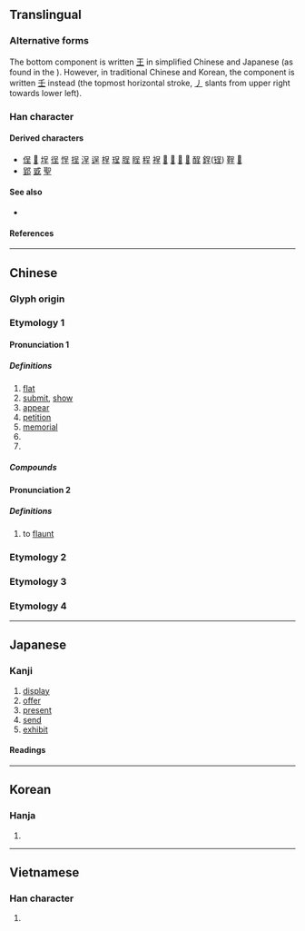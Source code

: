 {{also|害}}
{{character info}}
{{character info|0x2F83E}}
==Translingual==

===Alternative forms===
The bottom component is written [[王]] in simplified Chinese and Japanese (as found in the {{w|Kangxi dictionary}}). However, in traditional Chinese and Korean, the component is written [[壬]] instead (the topmost horizontal stroke, [[丿]] slants from upper right towards lower left).

===Han character===
{{Han char|rn=30|rad=口|as=04|sn=7|four=60104|canj=RHG,RMG|ids=⿱口王(GJV),⿱口壬(HTK)}}

====Derived characters====
* [[侱]] [[𠴔]] [[埕]] [[徎]] [[悜]] [[挰]] [[浧]] [[逞]] [[桯]] [[珵]] [[脭]] [[睈]] [[程]] [[裎]] [[𥺆]] [[𦀚]] [[𧋸]] [[𨉑]] [[酲]] [[鋥]]([[锃]]) [[鞓]] [[𪓪]]
* [[郢]] [[戜]] [[聖]]

====See also====
* {{l|mul|害}}

====References====
{{Han ref|kx=0181.170|dkj=03401|dj=0396.130|hdz=10585.010|uh=5448}}

----

==Chinese==
{{zh-forms}}

===Glyph origin===
{{Han etym}}

===Etymology 1===

====Pronunciation 1====
{{zh-pron
|m=chéng
|c=cing4
|mn=thêng/twv:têng/thiâⁿ/twv:tiâⁿ
|mn_note=thêng/têng - literary; thiâⁿ/tiâⁿ - vernacular
|mc=1
|oc=1,1
|ma=
|cat=v,n,a,pn
}}

=====Definitions=====
{{zh-hanzi}}

# [[flat]]
# [[submit]], [[show]]
# [[appear]]
# [[petition]]
# [[memorial]]
# {{zh-alt-form|程}}
# {{surname|zh}}

=====Compounds=====
{{zh-der|呈現|呈報|呈文|呈請|呈遞|辭呈|呈形|呈露|呈正|呈明|南極呈祥|咨呈|呈子|公呈|呈上|呈政|呈准|呈答|呈給|呈交|呈獻|外呈答|書呈|桃灼呈祥|會呈|飭呈|解呈|龍鳳呈祥|麟趾呈祥|首呈|面呈|覆呈|鋪呈|肅呈|遞呈紙|簽呈}}

====Pronunciation 2====
{{zh-pron
|m=chéng
|mc=2
|oc=n,2
|ma=
|cat=v
}}

=====Definitions=====
{{zh-hanzi}}

# to [[flaunt]]

===Etymology 2===
{{zh-see|逞|v}}

===Etymology 3===
{{zh-see|狂|v}}

===Etymology 4===
{{zh-see|㞷|v}}
----

==Japanese==

===Kanji===
{{ja-kanji|grade=c|rs=口04}}

# [[display]]
# [[offer]]
# [[present]]
# [[send]]
# [[exhibit]]

====Readings====
{{ja-readings
|goon=じょう
|kanon=てい
|kun=しめす
}}

----

==Korean==

===Hanja===
{{ko-hanja|정}}

# {{rfdef|ko|sort=口04}}

----

==Vietnamese==

===Han character===
{{vi-readings|rs=口04|reading=[[trình]], [[chiềng]], [[chường]], [[triềng]], [[rềnh]], [[trành]], [[xình]]}}

# {{rfdef|vi|sort=口04}}